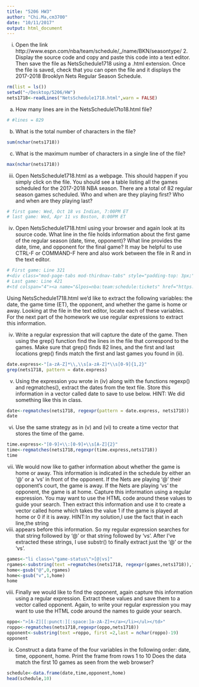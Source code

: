```yaml
---
title: "5206 HW3"
author: "Chi.Ma,cm3700"
date: "10/11/2017"
output: html_document
---
```



i. Open the link http://www.espn.com/nba/team/schedule/_/name/BKN/seasontype/ 2. Display the source code and copy and paste this code into a text editor. Then save the file as NetsSchedule1718 using a .html extension. Once the file is saved, check that you can open the file and it displays the 2017-2018 Brooklyn Nets Regular Season Schedule.

```r
rm(list = ls())
setwd("~/Desktop/5206/HW")
nets1718<-readLines("NetsSchedule1718.html",warn = FALSE)
```
a. How many lines are in the NetsSchedule17to18.html file? 
```r
# #lines = 829
```

b. What is the total number of characters in the file?
```r
sum(nchar(nets1718))
```
c. What is the maximum number of characters in a single line of the file?
```r
max(nchar(nets1718))
```
iii. Open NetsSchedule1718.html as a webpage. This should happen if you simply click on the file. You should see a table listing all the games scheduled for the 2017-2018 NBA season. There are a total of 82 regular season games scheduled. Who and when are they playing first? Who and when are they playing last?
```r
# first game: Wed, Oct 18 vs Indian, 7:00PM ET
# last game: Wed, Apr 11 vs Boston, 8:00PM ET
```

iv. Open NetsSchedule1718.html using your browser and again look at its source code. What line in the file holds information about the first game of the regular season (date, time, opponent)? What line provides the date, time, and opponent for the final game? It may be helpful to use CTRL-F or COMMAND-F here and also work between the file in R and in the text editor.
```r
# First game: Line 321
#<div class="mod-page-tabs mod-thirdnav-tabs" style="padding-top: 3px;"><ul class="ui-tabs"><li class="shiftleft"><a href="//www.espn.com/nba/team/schedule/_/name/BKN">Preseason</a></li><li class="active"><a href="//www.espn.com/nba/team/schedule/_/name/BKN/seasontype/2">Regular</a></li></ul></div><div class="mod-container mod-table mod-no-header-footer"><div class="mod-content"><table cellspacing="1" cellpadding="3" class="tablehead"><tr class="stathead"><td colspan="9">2018 Regular Season Schedule</td></tr><tr class="colhead"><td>OCTOBER</td><td>OPPONENT</td><td>TIME (ET)</td><td style="text-align:center;">TV</td><td colspan="4">TICKETS</td></tr><tr class="oddrow team-46-11"><td>Wed, Oct 18</td><td><ul class="game-schedule"><li class="game-status">@</li><li class="team-logo-small logo-nba-small"><a href="http://www.espn.com/nba/team/_/name/ind/indiana-pacers"><img src="http://a.espncdn.com/combiner/i?img=/i/teamlogos/nba/500/scoreboard/Ind.png&h=80&w=80"></a></li><li class="team-name"><a href="http://www.espn.com/nba/team/_/name/ind/indiana-pacers">Indiana</a></li></ul></td><td>7:00 PM</td><td style="text-align:center;">&nbsp;</td>
# Last game: Line 421
#<td colspan="4"><a name="&lpos=nba:team:schedule:tickets" href="https://www.vividseats.com/nba-basketball/brooklyn-nets-tickets/nets-vs-bulls-4-9-2431213.html?wsUser=717">3,454 available from $24</a></td></tr><tr class="evenrow team-46-2"><td>Wed, Apr 11</td><td><ul class="game-schedule"><li class="game-status">@</li><li class="team-logo-small logo-nba-small"><a href="http://www.espn.com/nba/team/_/name/bos/boston-celtics"><img src="http://a.espncdn.com/combiner/i?img=/i/teamlogos/nba/500/scoreboard/Bos.png&h=80&w=80"></a></li><li class="team-name"><a href="http://www.espn.com/nba/team/_/name/bos/boston-celtics">Boston</a></li></ul></td><td>8:00 PM</td><td style="text-align:center;">&nbsp;</td>
```
Using NetsSchedule1718.html we’d like to extract the following variables: the date, the game time (ET), the opponent, and whether the game is home or away. Looking at the file in the text editor, locate each of these variables. For the next part of the homework we use regular expressions to extract this information.

iv. Write a regular expression that will capture the date of the game. Then using the grep() function find the lines in the file that correspond to the games. Make sure that grep() finds 82 lines, and the first and last locations grep() finds match the first and last games you found in (ii).
```r
date.express<-"[a-zA-Z]*\\,\\s[a-zA-Z]*\\s[0-9]{1,2}"
grep(nets1718, pattern = date.express)

```

v. Using the expression you wrote in (iv) along with the functions regexp() and regmatches(), extract the dates from the text file. Store this information in a vector called date to save to use below. HINT: We did something like this in class.
```r
date<-regmatches(nets1718, regexpr(pattern = date.express, nets1718))
date
```

vi. Use the same strategy as in (v) and (vi) to create a time vector that stores the time of the game.
```r
time.express<-"[0-9]+\\:[0-9]+\\s[A-Z]{2}"
time<-regmatches(nets1718,regexpr(time.express,nets1718))
time
```

vii. We would now like to gather information about whether the game is home or away. This information is indicated in the schedule by either an ‘@’ or a ‘vs’ in front of the opponent. If the Nets are playing ‘@’ their opponent’s court, the game is away. If the Nets are playing ‘vs’ the opponent, the game is at home.
Capture this information using a regular expression. You may want to use the HTML code around these values to guide your search. Then extract this information and use it to create a vector called home which takes the value 1 if the game is played at home or 0 if it is away.
HINT:In my solution,I use the fact that in each line,the string <li class= "game-status "> appears before this information. So my regular expression searches for that string followed by ‘@’ or that string followed by ‘vs’. After I’ve extracted these strings, I use substr() to finally extract just the ‘@’ or the ‘vs’.
```r
games<-"li class=\"game-status\">[@|vs]"
rgames<-substring(text =regmatches(nets1718, regexpr(games,nets1718)),first = 24,last = 24)
home<-gsub("@",0,rgames)
home<-gsub("v",1,home)
home
```
viii. Finally we would like to find the opponent, again capture this information using a regular expression. Extract these values and save them to a vector called opponent. Again, to write your regular expression you may want to use the HTML code around the names to guide your search.
```r
oppo<-">[A-Z][[:punct:][:space:]a-zA-Z]+</a></li></ul></td>"
roppo<-regmatches(nets1718,regexpr(oppo,nets1718))
opponent<-substring(text =roppo, first =2,last = nchar(roppo)-19)
opponent
```

ix. Construct a data frame of the four variables in the following order: date, time, opponent, home. Print the frame from rows 1 to 10 Does the data match the first 10 games as seen from the web browser?
```r
schedule<-data.frame(date,time,opponent,home)
head(schedule,10)
```


